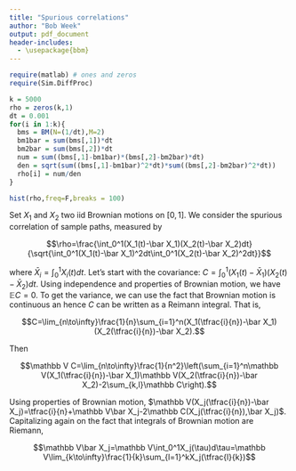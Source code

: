 ```yaml
---
title: "Spurious correlations"
author: "Bob Week"
output: pdf_document
header-includes:
  - \usepackage{bbm}
---
```


```r
require(matlab) # ones and zeros
require(Sim.DiffProc)

k = 5000
rho = zeros(k,1)
dt = 0.001
for(i in 1:k){
  bms = BM(N=(1/dt),M=2)
  bm1bar = sum(bms[,1])*dt
  bm2bar = sum(bms[,2])*dt
  num = sum((bms[,1]-bm1bar)*(bms[,2]-bm2bar)*dt)
  den = sqrt(sum((bms[,1]-bm1bar)^2*dt)*sum((bms[,2]-bm2bar)^2*dt))
  rho[i] = num/den
}

hist(rho,freq=F,breaks = 100)

```


Set $X_1$ and $X_2$ two iid Brownian motions on $[0,1]$. We consider the spurious correlation of sample paths, measured by

$$\rho=\frac{\int_0^1(X_1(t)-\bar X_1)(X_2(t)-\bar X_2)dt}{\sqrt{\int_0^1(X_1(t)-\bar X_1)^2dt\int_0^1(X_2(t)-\bar X_2)^2dt}}$$

where $\bar X_i=\int_0^1X_i(t)dt$. Let's start with the covariance: $C=\int_0^1(X_1(t)-\bar X_1)(X_2(t)-\bar X_2)dt$. Using independence and properties of Brownian motion, we have $\mathbb E C=0$. To get the variance, we can use the fact that Brownian motion is continuous an hence $C$ can be written as a Reimann integral. That is,

$$C=\lim_{n\to\infty}\frac{1}{n}\sum_{i=1}^n(X_1(\tfrac{i}{n})-\bar X_1)(X_2(\tfrac{i}{n})-\bar X_2).$$

Then 

$$\mathbb V C=\lim_{n\to\infty}\frac{1}{n^2}\left(\sum_{i=1}^n\mathbb V(X_1(\tfrac{i}{n})-\bar X_1)\mathbb V(X_2(\tfrac{i}{n})-\bar X_2)-2\sum_{k,l}\mathbb C\right).$$

Using properties of Brownian motion, $\mathbb V(X_j(\tfrac{i}{n})-\bar X_j)=\tfrac{i}{n}+\mathbb V\bar X_j-2\mathbb C(X_j(\tfrac{i}{n}),\bar X_j)$. Capitalizing again on the fact that integrals of Brownian motion are Riemann,

$$\mathbb V\bar X_j=\mathbb V\int_0^1X_j(\tau)d\tau=\mathbb V\lim_{k\to\infty}\frac{1}{k}\sum_{l=1}^kX_j(\tfrac{l}{k})$$
